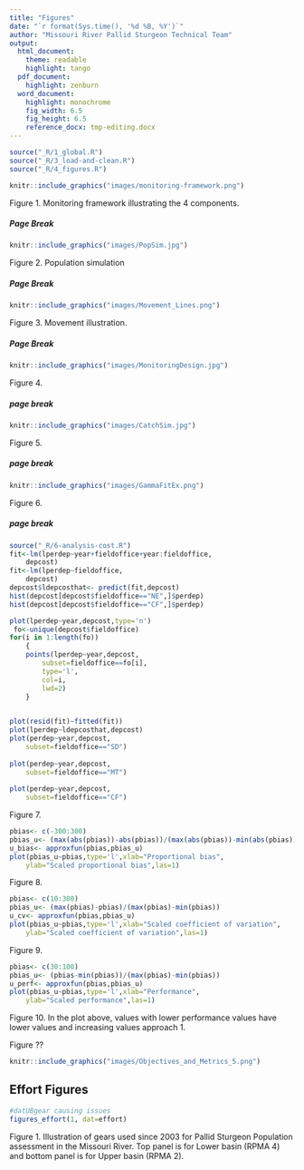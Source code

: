 ```yaml
---
title: "Figures"
date: "`r format(Sys.time(), '%d %B, %Y')`"
author: "Missouri River Pallid Sturgeon Technical Team"
output:  
  html_document:
    theme: readable
    highlight: tango
  pdf_document:
    highlight: zenburn 
  word_document:
    highlight: monochrome
    fig_width: 6.5  
    fig_height: 6.5 
    reference_docx: tmp-editing.docx
---
```


<!--
rmarkdown::render("_Report-5-01-figures",output_format='word_document')# build page
-->

```r
source("_R/1_global.R")
source("_R/3_load-and-clean.R")
source("_R/4_figures.R")
```


```r
knitr::include_graphics("images/monitoring-framework.png")
```

Figure 1. Monitoring framework illustrating the 4 components.



##### Page Break


```r
knitr::include_graphics("images/PopSim.jpg")
```
Figure 2. Population simulation

##### Page Break

```r
knitr::include_graphics("images/Movement_Lines.png")
```
Figure 3. Movement illustration.

##### Page Break

```r
knitr::include_graphics("images/MonitoringDesign.jpg")
```

Figure 4. 

##### page break

```r
knitr::include_graphics("images/CatchSim.jpg")
```

Figure 5.

##### page break

```r
knitr::include_graphics("images/GammaFitEx.png")
```

Figure 6. 

##### page break


```r
source("_R/6-analysis-cost.R")
fit<-lm(lperdep~year+fieldoffice+year:fieldoffice,
    depcost)
fit<-lm(lperdep~fieldoffice,
    depcost)
depcost$ldepcosthat<- predict(fit,depcost)  
hist(depcost[depcost$fieldoffice=="NE",]$perdep)
hist(depcost[depcost$fieldoffice=="CF",]$perdep)

plot(lperdep~year,depcost,type='n')
 fo<-unique(depcost$fieldoffice)
for(i in 1:length(fo))
    {
    points(lperdep~year,depcost,
        subset=fieldoffice==fo[i],
        type='l',
        col=i,
        lwd=2)
    }

    
plot(resid(fit)~fitted(fit))
plot(lperdep~ldepcosthat,depcost)    
plot(perdep~year,depcost,
    subset=fieldoffice=="SD")
    
plot(perdep~year,depcost,
    subset=fieldoffice=="MT")
    
plot(perdep~year,depcost,
    subset=fieldoffice=="CF")  
```

Figure 7.


```r
pbias<- c(-300:300)
pbias_u<- (max(abs(pbias))-abs(pbias))/(max(abs(pbias))-min(abs(pbias)))
u_bias<- approxfun(pbias,pbias_u)
plot(pbias_u~pbias,type='l',xlab="Proportional bias",
    ylab="Scaled proportional bias",las=1)
```
Figure 8. 

```r
pbias<- c(10:300)
pbias_u<- (max(pbias)-pbias)/(max(pbias)-min(pbias))
u_cv<- approxfun(pbias,pbias_u)
plot(pbias_u~pbias,type='l',xlab="Scaled coefficient of variation",
    ylab="Scaled coefficient of variation",las=1)
```

Figure 9.


```r
pbias<- c(30:100)
pbias_u<- (pbias-min(pbias))/(max(pbias)-min(pbias))
u_perf<- approxfun(pbias,pbias_u)
plot(pbias_u~pbias,type='l',xlab="Performance",
    ylab="Scaled performance",las=1)
```

Figure 10. In the plot above, values with lower performance values have lower 
values and increasing values approach 1. 

Figure ??
```r
knitr::include_graphics("images/Objectives_and_Metrics_5.png")
```



## Effort Figures
```r
#datUBgear causing issues
figures_effort(1, dat=effort)
```

Figure 1. Illustration of gears used since 2003 for Pallid Sturgeon 
Population assessment in the Missouri River. Top panel is for Lower 
basin (RPMA 4) and bottom panel is for Upper basin (RPMA 2). 




